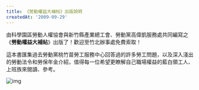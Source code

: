 ```yaml
---
title: 《勞動權益大補帖》出版說明
createdAt: '2009-09-29'
---
```


由科學園區勞動人權協會與新竹縣產業總工會、勞動黨高偉凱服務處共同編寫之《**勞動權益大補帖**》出版了！歡迎至竹北辦事處免費索取！

這本書匯集過去勞動黨桃竹苗勞工服務中心回答過的許多勞工問題，以及深入淺出的勞動法令和勞保年金介紹，值得每一位希望更瞭解自己職場權益的藍白領工人、上班族來閱讀、參考。

![img](/images/20090929/bookcover.jpeg)
